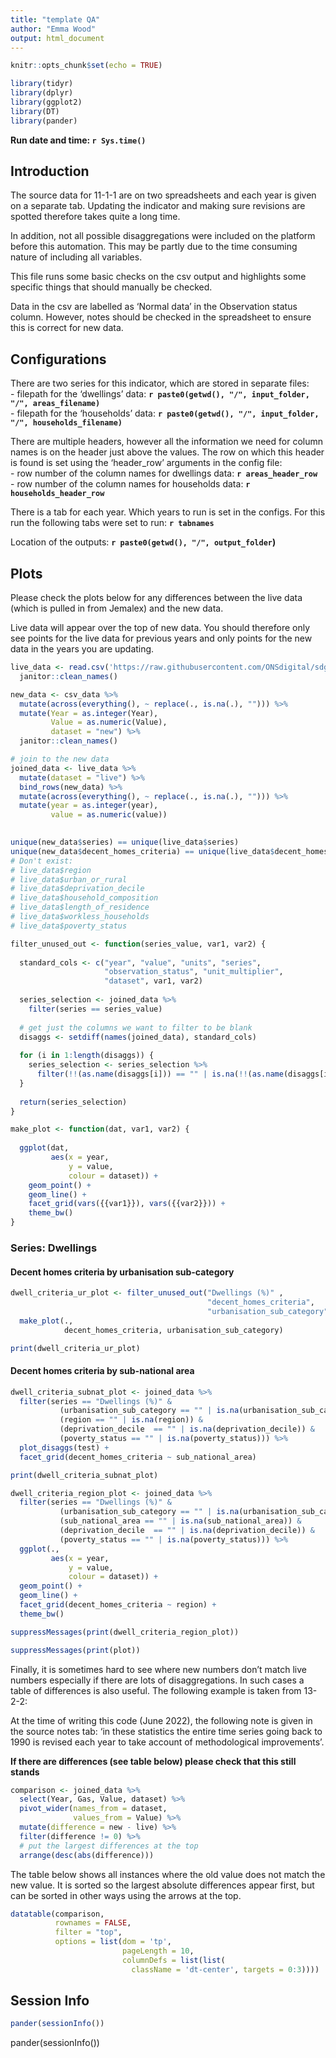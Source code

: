 ```yaml
---
title: "template QA"
author: "Emma Wood"
output: html_document
---
```


```r
knitr::opts_chunk$set(echo = TRUE)
```

```r
library(tidyr)
library(dplyr)
library(ggplot2)
library(DT)
library(pander)
```
**Run date and time: `r Sys.time()`**  
  
## Introduction

The source data for 11-1-1 are on two spreadsheets and each year is given on a 
separate tab. Updating the indicator and making sure revisions are spotted 
therefore takes quite a long time.  
  
In addition, not all possible disaggregations were included on the platform 
before this automation. This may be partly due to the time consuming nature of
including all variables.  
  
This file runs some basic checks on the csv output and highlights some specific 
things that should manually be checked.  
  
Data in the csv are labelled as 'Normal data' in the Observation status column. 
However, notes should be checked in the spreadsheet to ensure this is correct
for new data.  
   
## Configurations

There are two series for this indicator, which are stored in separate files:  
- filepath for the 'dwellings' data: **`r paste0(getwd(), "/", input_folder, "/", areas_filename)`**  
- filepath for the 'households' data: **`r paste0(getwd(), "/", input_folder, "/", households_filename)`**    
  
There are multiple headers, however all the information we need for column names
is on the header just above the values. The row on which this header is found is
set using the 'header_row' arguments in the config file:  
- row number of the column names for dwellings data: **`r areas_header_row`**  
- row number of the column names for households data: **`r households_header_row`**    
  
There is a tab for each year. Which years to run is set in the configs. For this 
run the following tabs were set to run: **`r tabnames`**  
   
Location of the outputs: **`r paste0(getwd(), "/", output_folder`)**  


## Plots
Please check the plots below for any differences between the live data (which 
is pulled in from Jemalex) and the new data.  
    
Live data will appear over the top of new data. You should therefore only 
see points for the live data for previous years and only points for the new data 
in the years you are updating. 

```r

live_data <- read.csv('https://raw.githubusercontent.com/ONSdigital/sdg-data/master/data/indicator_11-1-1.csv') %>% 
  janitor::clean_names()

new_data <- csv_data %>% 
  mutate(across(everything(), ~ replace(., is.na(.), ""))) %>%
  mutate(Year = as.integer(Year),
         Value = as.numeric(Value),
         dataset = "new") %>% 
  janitor::clean_names()

# join to the new data
joined_data <- live_data %>% 
  mutate(dataset = "live") %>% 
  bind_rows(new_data) %>% 
  mutate(across(everything(), ~ replace(., is.na(.), ""))) %>% 
  mutate(year = as.integer(year),
         value = as.numeric(value))
         

unique(new_data$series) == unique(live_data$series)
unique(new_data$decent_homes_criteria) == unique(live_data$decent_homes_criteria)
# Don't exist:
# live_data$region 
# live_data$urban_or_rural
# live_data$deprivation_decile
# live_data$household_composition
# live_data$length_of_residence
# live_data$workless_households
# live_data$poverty_status
```

```r

filter_unused_out <- function(series_value, var1, var2) {
  
  standard_cols <- c("year", "value", "units", "series",
                     "observation_status", "unit_multiplier",
                     "dataset", var1, var2)
  
  series_selection <- joined_data %>% 
    filter(series == series_value)
  
  # get just the columns we want to filter to be blank
  disaggs <- setdiff(names(joined_data), standard_cols)
  
  for (i in 1:length(disaggs)) {
    series_selection <- series_selection %>% 
      filter(!!(as.name(disaggs[i])) == "" | is.na(!!(as.name(disaggs[i]))))
  }
  
  return(series_selection)
} 

make_plot <- function(dat, var1, var2) {
  
  ggplot(dat,
         aes(x = year,
             y = value,
             colour = dataset)) +
    geom_point() +
    geom_line() +
    facet_grid(vars({{var1}}), vars({{var2}})) +
    theme_bw() 
}
```


### Series: Dwellings 
#### Decent homes criteria by urbanisation sub-category
```r

dwell_criteria_ur_plot <- filter_unused_out("Dwellings (%)" , 
                                            "decent_homes_criteria", 
                                            "urbanisation_sub_category") %>% 
  make_plot(.,
            decent_homes_criteria, urbanisation_sub_category)

print(dwell_criteria_ur_plot)

```

#### Decent homes criteria by sub-national area
```r

dwell_criteria_subnat_plot <- joined_data %>%
  filter(series == "Dwellings (%)" &
           (urbanisation_sub_category == "" | is.na(urbanisation_sub_category)) &
           (region == "" | is.na(region)) &
           (deprivation_decile  == "" | is.na(deprivation_decile)) &
           (poverty_status == "" | is.na(poverty_status))) %>% 
  plot_disaggs(test) +
  facet_grid(decent_homes_criteria ~ sub_national_area) 

print(dwell_criteria_subnat_plot)

```

```r

dwell_criteria_region_plot <- joined_data %>%
  filter(series == "Dwellings (%)" &
           (urbanisation_sub_category == "" | is.na(urbanisation_sub_category)) &
           (sub_national_area == "" | is.na(sub_national_area)) &
           (deprivation_decile  == "" | is.na(deprivation_decile)) &
           (poverty_status == "" | is.na(poverty_status))) %>% 
  ggplot(.,
         aes(x = year,
             y = value,
             colour = dataset)) +
  geom_point() +
  geom_line() +
  facet_grid(decent_homes_criteria ~ region) +
  theme_bw() 

suppressMessages(print(dwell_criteria_region_plot))

```


```r
suppressMessages(print(plot))
```

Finally, it is sometimes hard to see where new numbers don't match live numbers
especially if there are lots of disaggregations. In such cases a table of 
differences is also useful. The following example is taken from 13-2-2:
  
  At the time of writing this code (June 2022), the following note is given in the
  source notes tab: 'in these statistics the entire time series going back to 
  1990 is revised each year to take account of methodological improvements'.  
  
  **If there are differences (see table below) please check that this still stands**

```r
comparison <- joined_data %>% 
  select(Year, Gas, Value, dataset) %>% 
  pivot_wider(names_from = dataset,
              values_from = Value) %>% 
  mutate(difference = new - live) %>% 
  filter(difference != 0) %>% 
  # put the largest differences at the top
  arrange(desc(abs(difference)))

```
  
  The table below shows all instances where the old value does not match the new 
  value. It is sorted so the largest absolute differences appear first, but can
  be sorted in other ways using the arrows at the top.
```r
datatable(comparison, 
          rownames = FALSE, 
          filter = "top",
          options = list(dom = 'tp', 
                         pageLength = 10,
                         columnDefs = list(list(
                           className = 'dt-center', targets = 0:3))))
```

## Session Info
```r
pander(sessionInfo())
```

pander(sessionInfo())